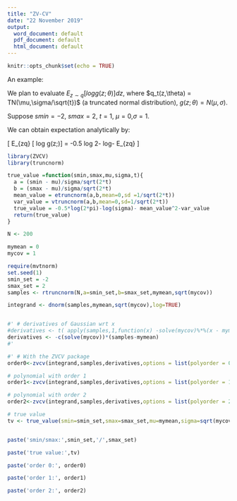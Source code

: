 ```yaml
---
title: "ZV-CV"
date: "22 November 2019"
output:
  word_document: default
  pdf_document: default
  html_document: default
---
```


```r
knitr::opts_chunk$set(echo = TRUE)
```

An example:

We plan to evaluate $E_{z\sim q}[log g(z;\theta)]dz$, where $q_t(z,\theta) = TN(\mu,\sigma/\sqrt{t})$ (a truncated normal distribution), $g(z;\theta)=N(\mu,\sigma)$.

Suppose $smin = -2$, $smax = 2$, $t = 1$, $\mu=0$,$\sigma=1$.

We can obtain expectation analytically by:

\[ E_{z\sim q} [ log g(z;\theta)] = -0.5 log 2\pi - log\sigma - E_{z\sim q} \dfrac{(z-\mu)^2}{2\sigma^2} \]

```r
library(ZVCV)
library(truncnorm)

true_value =function(smin,smax,mu,sigma,t){
  a = (smin - mu)/sigma/sqrt(2*t)
  b = (smax - mu)/sigma/sqrt(2*t)
  mean_value = etruncnorm(a,b,mean=0,sd =1/sqrt(2*t))
  var_value = vtruncnorm(a,b,mean=0,sd=1/sqrt(2*t))
  true_value = -0.5*log(2*pi)-log(sigma)- mean_value^2-var_value
  return(true_value)
}

N <- 200

mymean = 0
mycov = 1

require(mvtnorm)
set.seed(1)
smin_set = -2
smax_set = 2
samples <- rtruncnorm(N,a=smin_set,b=smax_set,mymean,sqrt(mycov))

integrand <- dnorm(samples,mymean,sqrt(mycov),log=TRUE)


#' # derivatives of Gaussian wrt x
#derivatives <- t( apply(samples,1,function(x) -solve(mycov)%*%(x - mymean)) ) 
derivatives <- -c(solve(mycov))*(samples-mymean)
#' 

#' # With the ZVCV package
order0<-zvcv(integrand,samples,derivatives,options = list(polyorder = 0))$expectation

# polynomial with order 1 
order1<-zvcv(integrand,samples,derivatives,options = list(polyorder = 1,regul_reg=FALSE))$expectation

# polynomial with order 2 
order2<-zvcv(integrand,samples,derivatives,options = list(polyorder = 2,regul_reg=FALSE))$expectation

# true value
tv <- true_value(smin=smin_set,smax=smax_set,mu=mymean,sigma=sqrt(mycov/1/1),t=1)


paste('smin/smax:',smin_set,'/',smax_set)

paste('true value:',tv)

paste('order 0:', order0)

paste('order 1:', order1)

paste('order 2:', order2)

```